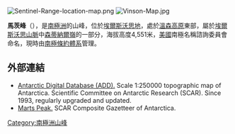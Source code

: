 [[Image:Sentinel-Range-location-map.png|thumb]]
[[Image:Vinson-Map.jpg|thumb]]

{{Coord|78|32|18|S|85|24|07|W|source:GNIS|display=title}}

'''馬茨峰'''（{{lang-en|Marts Peak}}），是[[南極洲|南極洲]]的山峰，位於[[埃爾斯沃思地|埃爾斯沃思地]]，處於[[溫森高原|溫森高原]]東部，屬於[[埃爾斯沃思山脈|埃爾斯沃思山脈]]中[[森蒂納爾嶺|森蒂納爾嶺]]的一部分，海拔高度4,551米，[[美國|美國]]南極名稱諮詢委員會命名，現時由[[南極條約體系|南極條約體系]]管理。

==外部連結==
* [http://www.add.scar.org Antarctic Digital Database (ADD).] Scale 1:250000 topographic map of Antarctica. Scientific Committee on Antarctic Research (SCAR). Since 1993, regularly upgraded and updated.
* [https://data.aad.gov.au/aadc/gaz/scar/display_name.cfm?gaz_id=136198 Marts Peak.] SCAR Composite Gazetteer of Antarctica.

{{DEFAULTSORT:Marts Peak}}
[[Category:南極洲山峰|Category:南極洲山峰]]


{{EllsworthLand-geo-stub}}